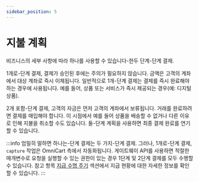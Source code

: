 ```yaml
---
sidebar_position: 5
---
```


# 지불 계획

비즈니스의 세부 사항에 따라 하나를 사용할 수 있습니다-한두 단계-단계 결제.

1개로-단계 결제, 결제가 승인된 후에는 주의가 필요하지 않습니다. 금액은 고객의 계좌에서 대상 계좌로 즉시 이체됩니다. 일반적으로 1개-단계 결제는 결제를 즉시 완료해야 하는 경우에 사용됩니다. 예를 들어, 상품 또는 서비스가 즉시 제공되는 경우(예: 디지털 상품).

2개 포함-단계 결제, 고객의 자금은 먼저 고객의 계좌에서 보류됩니다. 거래를 완료하려면 결제를 매입해야 합니다. 이 시점에서 예를 들어 상품을 배송할 수 없거나 다른 이유로 인해 지불을 취소할 수도 있습니다. 둘-단계 계획을 사용하면 최종 결제 완료를 연기할 수 있습니다.

:::info
엄밀히 말하면 하나는-단계 결제는 두 가지-단계 결제. 그러나, 1개로-단계 결제, `capture` 작업은 OmniCart 측에서 자동화됩니다. 게이트웨이 API를 사용하면 적절한 매개변수로 요청을 실행할 수 있는 권한이 있는 경우 1단계 및 2단계 결제를 모두 수행할 수 있습니다. 참고 항목 [지급 수명 주기](/docs/concepts/lifecycle) 섹션에서 지급 현황에 대한 자세한 정보를 확인할 수 있습니다.
:::